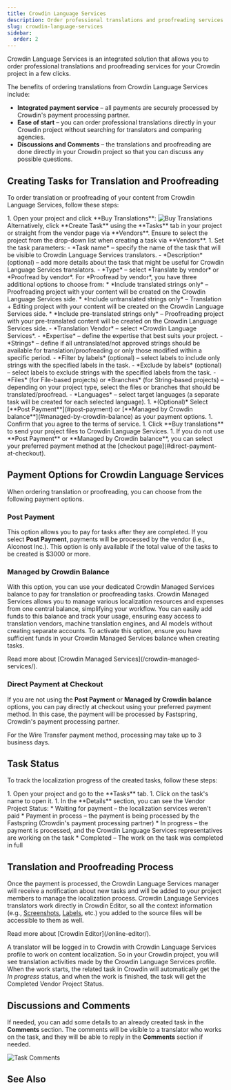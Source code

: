 ```yaml
---
title: Crowdin Language Services
description: Order professional translations and proofreading services
slug: crowdin-language-services
sidebar:
  order: 2
---
```



Crowdin Language Services is an integrated solution that allows you to order professional translations and proofreading services for your Crowdin project in a few clicks.

The benefits of ordering translations from Crowdin Language Services include:

* **Integrated payment service** &ndash; all payments are securely processed by Crowdin's payment processing partner.
* **Ease of start** &ndash; you can order professional translations directly in your Crowdin project without searching for translators and comparing agencies.
* **Discussions and Comments** &ndash; the translations and proofreading are done directly in your Crowdin project so that you can discuss any possible questions.

## Creating Tasks for Translation and Proofreading

To order translation or proofreading of your content from Crowdin Language Services, follow these steps:

<Steps>
  1. Open your project and click **Buy Translations**: <Image src={clsBuyTranslations} alt="Buy Translations" /><br/>
      Alternatively, click **Create Task** using the **Tasks** tab in your project or straight from the vendor page via **Vendors**. Ensure to select the project from the drop-down list when creating a task via **Vendors**.
  1. Set the task parameters:
      - *Task name* &ndash; specify the name of the task that will be visible to Crowdin Language Services translators.
      - *Description* (optional) &ndash;  add more details about the task that might be useful for Crowdin Language Services translators.
      - *Type* &ndash; select *Translate by vendor* or *Proofread by vendor*. For *Proofread by vendor*, you have three additional options to choose from:
        * *Include translated strings only* &ndash; Proofreading project with your content will be created on the Crowdin Language Services side.
        * *Include untranslated strings only* &ndash; Translation + Editing project with your content will be created on the Crowdin Language Services side.
        * *Include pre-translated strings only* &ndash; Proofreading project with your pre-translated content will be created on the Crowdin Language Services side.
      - *Translation Vendor* &ndash; select *Crowdin Language Services*.
      - *Expertise* &ndash; define the expertise that best suits your project.
      - *Strings* &ndash;  define if all untranslated/not approved strings should be available for translation/proofreading or only those modified within a specific period.
      - *Filter by labels* (optional) &ndash; select labels to include only strings with the specified labels in the task.
      - *Exclude by labels* (optional) &ndash; select labels to exclude strings with the specified labels from the task.
      - *Files* (for File-based projects) or *Branches* (for String-based projects) &ndash; depending on your project type, select the files or branches that should be translated/proofread.
      - *Languages* &ndash; select target languages (a separate task will be created for each selected language).
  1. *(Optional)* Select [**Post Payment**](#post-payment) or [**Managed by Crowdin balance**](#managed-by-crowdin-balance) as your payment options.
  1. Confirm that you agree to the terms of service.
  1. Click **Buy translations** to send your project files to Crowdin Language Services.
  1. If you do not use **Post Payment** or **Managed by Crowdin balance**, you can select your preferred payment method at the [checkout page](#direct-payment-at-checkout).
</Steps>

## Payment Options for Crowdin Language Services

When ordering translation or proofreading, you can choose from the following payment options.

### Post Payment

This option allows you to pay for tasks after they are completed. If you select **Post Payment**, payments will be processed by the vendor (i.e., Alconost Inc.). This option is only available if the total value of the tasks to be created is $3000 or more.

### Managed by Crowdin Balance

With this option, you can use your dedicated Crowdin Managed Services balance to pay for translation or proofreading tasks. Crowdin Managed Services allows you to manage various localization resources and expenses from one central balance, simplifying your workflow. You can easily add funds to this balance and track your usage, ensuring easy access to translation vendors, machine translation engines, and AI models without creating separate accounts. To activate this option, ensure you have sufficient funds in your Crowdin Managed Services balance when creating tasks.

<ReadMore>
  Read more about [Crowdin Managed Services](/crowdin-managed-services/).
</ReadMore>

### Direct Payment at Checkout

If you are not using the **Post Payment** or **Managed by Crowdin balance** options, you can pay directly at checkout using your preferred payment method. In this case, the payment will be processed by Fastspring, Crowdin's payment processing partner.

<Aside type="caution">
  For the Wire Transfer payment method, processing may take up to 3 business days.
</Aside>

## Task Status

To track the localization progress of the created tasks, follow these steps:

<Steps>
1. Open your project and go to the **Tasks** tab.
1. Click on the task's name to open it.
1. In the **Details** section, you can see the Vendor Project Status:
    * Waiting for payment &ndash; the localization services weren't paid
    * Payment in process &ndash; the payment is being processed by the Fastspring (Crowdin's payment processing partner)
    * In progress &ndash; the payment is processed, and the Crowdin Language Services representatives are working on the task
    * Completed &ndash; The work on the task was completed in full
</Steps>

## Translation and Proofreading Process

Once the payment is processed, the Crowdin Language Services manager will receive a notification about new tasks and will be added to your project members to manage the localization process.
Crowdin Language Services translators work directly in Crowdin Editor, so all the context information (e.g., [Screenshots](/screenshots/), [Labels](/project-settings/labels/), etc.) you added to the source files will be accessible to them as well.

<ReadMore>
  Read more about [Crowdin Editor](/online-editor/).
</ReadMore>

A translator will be logged in to Crowdin with Crowdin Language Services profile to work on content localization. So in your Crowdin project, you will see translation activities made by the Crowdin Language Services profile. When the work starts, the related task in Crowdin will automatically get the *In progress* status, and when the work is finished, the task will get the Completed Vendor Project Status.

## Discussions and Comments

If needed, you can add some details to an already created task in the **Comments** section. The comments will be visible to a translator who works on the task, and they will be able to reply in the **Comments** section if needed.

<Image src={clsTaskComments} alt="Task Comments" />

## See Also

<CardGrid>
  <LinkCard
    title="Tasks"
    description="Create and assign tasks for translating or proofreading content."
    href="/tasks/"
  />
  <LinkCard
    title="Ordering Professional Translations"
    description="Order professional translations from vendors directly in Crowdin."
    href="/ordering-professional-translations/"
  />
</CardGrid>

